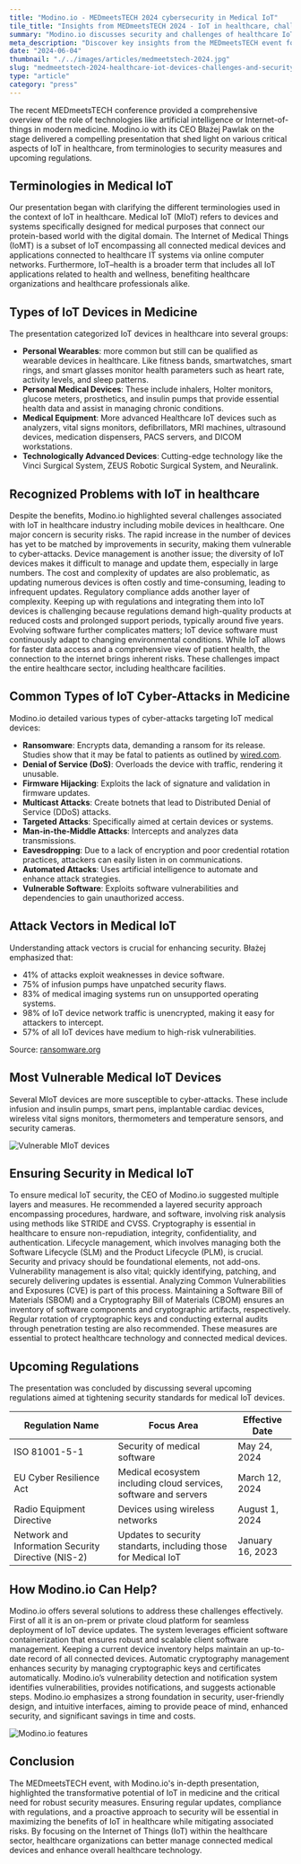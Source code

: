 ```yaml
---
title: "Modino.io - MEDmeetsTECH 2024 cybersecurity in Medical IoT"
tile_title: "Insights from MEDmeetsTECH 2024 - IoT in healthcare, challenges and security"
summary: "Modino.io discusses security and challenges of healthcare IoT devices at MEDmeetsTECH 2024 event."
meta_description: "Discover key insights from the MEDmeetsTECH event focusing on the role of IoT in modern medicine, security challenges, and regulations."
date: "2024-06-04"
thumbnail: "./../images/articles/medmeetstech-2024.jpg"
slug: "medmeetstech-2024-healthcare-iot-devices-challenges-and-security"
type: "article"
category: "press"
---
```


The recent MEDmeetsTECH conference provided a comprehensive overview of the role of technologies like artificial intelligence or Internet-of-things in modern medicine. Modino.io with its CEO Błażej Pawlak on the stage delivered a compelling presentation that shed light on various critical aspects of IoT in healthcare, from terminologies to security measures and upcoming regulations.

## Terminologies in Medical IoT

Our presentation began with clarifying the different terminologies used in the context of IoT in healthcare. Medical IoT (MIoT) refers to devices and systems specifically designed for medical purposes that connect our protein-based world with the digital domain. The Internet of Medical Things (IoMT) is a subset of IoT encompassing all connected medical devices and applications connected to healthcare IT systems via online computer networks. Furthermore, IoT–health is a broader term that includes all IoT applications related to health and wellness, benefiting healthcare organizations and healthcare professionals alike.

## Types of IoT Devices in Medicine

The presentation categorized IoT devices in healthcare into several groups:
- **Personal Wearables**: more common but still can be qualified as wearable devices in healthcare. Like fitness bands, smartwatches, smart rings, and smart glasses monitor health parameters such as heart rate, activity levels, and sleep patterns.
- **Personal Medical Devices**: These include inhalers, Holter monitors, glucose meters, prosthetics, and insulin pumps that provide essential health data and assist in managing chronic conditions.
- **Medical Equipment**: More advanced Healthcare IoT devices such as analyzers, vital signs monitors, defibrillators, MRI machines, ultrasound devices, medication dispensers, PACS servers, and DICOM workstations.
- **Technologically Advanced Devices**: Cutting-edge technology like the Vinci Surgical System, ZEUS Robotic Surgical System, and Neuralink.

## Recognized Problems with IoT in healthcare

Despite the benefits, Modino.io highlighted several challenges associated with IoT in healthcare industry including mobile devices in healthcare. One major concern is  security risks. The rapid increase in the number of devices has yet to be matched by improvements in security, making them vulnerable to cyber-attacks. Device management is another issue; the diversity of IoT devices makes it difficult to manage and update them, especially in large numbers. The cost and complexity of updates are also problematic, as updating numerous devices is often costly and time-consuming, leading to infrequent updates. Regulatory compliance adds another layer of complexity. Keeping up with regulations and integrating them into IoT devices is challenging because regulations demand high-quality products at reduced costs and prolonged support periods, typically around five years. Evolving software further complicates matters; IoT device software must continuously adapt to changing environmental conditions. While IoT allows for faster data access and a comprehensive view of patient health, the connection to the internet brings inherent risks. These challenges impact the entire healthcare sector, including healthcare facilities.

## Common Types of IoT Cyber-Attacks in Medicine

Modino.io detailed various types of cyber-attacks targeting IoT medical devices:
- **Ransomware**: Encrypts data, demanding a ransom for its release. Studies show that it may be fatal to patients as outlined by [wired.com](https://www.wired.com/story/ransomware-hospital-death-germany/).
- **Denial of Service (DoS)**: Overloads the device with traffic, rendering it unusable.
- **Firmware Hijacking**: Exploits the lack of signature and validation in firmware updates.
- **Multicast Attacks**: Create botnets that lead to Distributed Denial of Service (DDoS) attacks.
- **Targeted Attacks**: Specifically aimed at certain devices or systems.
- **Man-in-the-Middle Attacks**: Intercepts and analyzes data transmissions.
- **Eavesdropping**: Due to a lack of encryption and poor credential rotation practices, attackers can easily listen in on communications.
- **Automated Attacks**: Uses artificial intelligence to automate and enhance attack strategies.
- **Vulnerable Software**: Exploits software vulnerabilities and dependencies to gain unauthorized access.

## Attack Vectors in Medical IoT

Understanding attack vectors is crucial for enhancing security. Błażej emphasized that:
- 41% of attacks exploit weaknesses in device software.
- 75% of infusion pumps have unpatched security flaws.
- 83% of medical imaging systems run on unsupported operating systems.
- 98% of IoT device network traffic is unencrypted, making it easy for attackers to intercept.
- 57% of all IoT devices have medium to high-risk vulnerabilities.

Source: [ransomware.org](https://ransomware.org/blog/healthcare-industry-vulnerable-to-ransomware/)

## Most Vulnerable Medical IoT Devices

Several MIoT devices are more susceptible to cyber-attacks. These include infusion and insulin pumps, smart pens, implantable cardiac devices, wireless vital signs monitors, thermometers and temperature sensors, and security cameras.

![Vulnerable MIoT devices](./../images/articles/medmeetstech-2024-vulnerable-devices.jpg)

## Ensuring Security in Medical IoT

To ensure medical IoT security, the CEO of Modino.io suggested multiple layers and measures. He recommended a layered security approach encompassing procedures, hardware, and software, involving risk analysis using methods like STRIDE and CVSS. Cryptography is essential in healthcare to ensure non-repudiation, integrity, confidentiality, and authentication. Lifecycle management, which involves managing both the Software Lifecycle (SLM) and the Product Lifecycle (PLM), is crucial. Security and privacy should be foundational elements, not add-ons. Vulnerability management is also vital; quickly identifying, patching, and securely delivering updates is essential. Analyzing Common Vulnerabilities and Exposures (CVE) is part of this process. Maintaining a Software Bill of Materials (SBOM) and a Cryptography Bill of Materials (CBOM) ensures an inventory of software components and cryptographic artifacts, respectively. Regular rotation of cryptographic keys and conducting external audits through penetration testing are also recommended. These measures are essential to protect healthcare technology and connected medical devices.

## Upcoming Regulations

The presentation was concluded by discussing several upcoming regulations aimed at tightening security standards for medical IoT devices.

<table style={{border: "1px solid black",borderCollapse:"collapse"}}>
  <thead>
    <tr>
      <th style={{border: "1px solid black", paddingInline: "2px"}}>Regulation Name</th>
      <th style={{border: "1px solid black", paddingInline: "2px"}}>Focus Area</th>
      <th style={{border: "1px solid black", paddingInline: "2px"}}>Effective Date</th>
    </tr>
  </thead>
  <tbody>
    <tr>
      <td style={{border: "1px solid black", paddingInline: "2px"}}>ISO 81001-5-1</td>
      <td style={{border: "1px solid black", paddingInline: "2px"}}>Security of medical software</td>
      <td style={{border: "1px solid black", paddingInline: "2px"}}>May 24, 2024</td>
    </tr>
    <tr>
      <td style={{border: "1px solid black", paddingInline: "2px"}}>EU Cyber Resilience Act</td>
      <td style={{border: "1px solid black", paddingInline: "2px"}}>Medical ecosystem including cloud services, software and servers</td>
      <td style={{border: "1px solid black", paddingInline: "2px"}}>March 12, 2024</td>
    </tr>
    <tr>
      <td style={{border: "1px solid black", paddingInline: "2px"}}>Radio Equipment Directive</td>
      <td style={{border: "1px solid black", paddingInline: "2px"}}>Devices using wireless networks</td>
      <td style={{border: "1px solid black", paddingInline: "2px"}}>August 1, 2024</td>
    </tr>
    <tr>
      <td style={{border: "1px solid black", paddingInline: "2px"}}>Network and Information Security Directive (NIS-2)</td>
      <td style={{border: "1px solid black", paddingInline: "2px"}}>Updates to security standarts, including those for Medical IoT</td>
      <td style={{border: "1px solid black", paddingInline: "2px"}}>January 16, 2023</td>
    </tr>
  </tbody>
</table>

## How Modino.io Can Help?
Modino.io offers several solutions to address these challenges effectively. First of all it is an on-prem or private cloud platform for seamless deployment of IoT device updates. The system leverages efficient software containerization that ensures robust and scalable client software management. Keeping a current device inventory helps maintain an up-to-date record of all connected devices. Automatic cryptography management enhances security by managing cryptographic keys and certificates automatically. Modino.io’s vulnerability detection and notification system identifies vulnerabilities, provides notifications, and suggests actionable steps. Modino.io emphasizes a strong foundation in security, user-friendly design, and intuitive interfaces, aiming to provide peace of mind, enhanced security, and significant savings in time and costs.

![Modino.io features](./../images/articles/medmeetstech-2024-modino-ui.jpg)

## Conclusion
The MEDmeetsTECH event, with Modino.io's in-depth presentation, highlighted the transformative potential of IoT in medicine and the critical need for robust security measures. Ensuring regular updates, compliance with regulations, and a proactive approach to security will be essential in maximizing the benefits of IoT in healthcare while mitigating associated risks. By focusing on the Internet of Things (IoT) within the healthcare sector, healthcare organizations can better manage connected medical devices and enhance overall healthcare technology.
